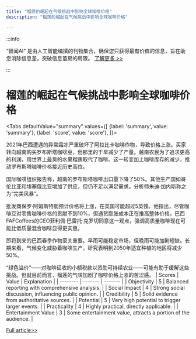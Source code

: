 ```yaml
---
title: "榴莲的崛起在气候挑战中影响全球咖啡价格"
description: "榴莲的崛起在气候挑战中影响全球咖啡价格"

---
```



:::info

“智闻AI“ 是由人工智能编撰的刊物集合，确保您只获得最有价值的信息，旨在助您消除信息差，突破信息茧房的局限。  [了解更多 >>](/)

:::

# 榴莲的崛起在气候挑战中影响全球咖啡价格


<Tabs
	defaultValue="summary"
	values={[
	{label: 'summary', value: 'summary'},
	{label: 'score', value: 'score'},
]}>
<TabItem value="summary">


2021年巴西遭遇的异常霜冻严重破坏了阿拉比卡咖啡作物，导致价格上涨。买家转向越南购买罗布斯塔咖啡豆，但那里的干旱减少了产量。越南农民为了追求更高的利润，用世界上最臭的水果榴莲取代了咖啡。这一转变加上咖啡库存的减少，推动罗布斯塔咖啡价格接近历史高位。

国际咖啡组织报告称，越南的罗布斯塔咖啡出口量下降了50%。其他生产国如哥伦比亚和埃塞俄比亚增加了供应，但仍不足以满足需求。分析师朱迪·加内斯称之为“完美风暴”。

批发商保罗·阿姆斯特朗预计价格将上涨，在英国可能超过5英镑。他指出，尽管咖啡豆对零售咖啡价格的贡献不到10%，但通货膨胀成本正在推高整体价格。巴西FAFCoffees的CEO菲利佩·巴雷托·克罗切同意这一观点，强调高质量咖啡现在可能比低质量混合咖啡显得更实惠。

即将到来的巴西春季作物至关重要。早雨可能稳定市场，但晚雨可能加剧短缺。长期来看，气候变化威胁着咖啡生产，研究表明到2050年适宜种植的地区将减少50%。

“绿色溢价”——对咖啡征收的小额税款以资助可持续农业——可能有助于缓解这些挑战。但就目前而言，榴莲的气味加剧了咖啡价格上涨的苦涩感。
</TabItem>
<TabItem value="score">
	| Scores     | Value   | Explanation |
	| -------- | ------- | ------- |
	| Objectivity  | 5    | Balanced reporting with comprehensive analysis.    |
	| Social Impact | 4     | Strong social discussion, influencing public opinion.    |
	| Credibility    | 5    | Solid evidence from authoritative sources.    |
	| Potential    | 5    | Very high potential to trigger larger events.    |
	| Practicality    | 4    | Highly practical, directly applicable.    |
	| Entertainment Value    | 3    | Some entertainment value, attracts a portion of the audience.    |
</TabItem>
</Tabs>

[Full article>>](https://www.bbc.com/news/articles/c5y37dvlr70o)
